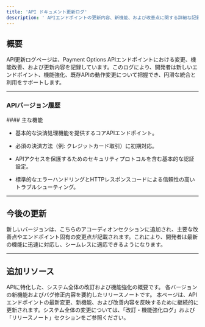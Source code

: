 ```yaml
---
title: 'API ドキュメント更新ログ'
description: ' APIエンドポイントの更新内容、新機能、および改善点に関する詳細な記録です。'
---
```


## **概要**

API更新ログページは、Payment Options APIエンドポイントにおける変更、機能改善、および更新内容を記録しています。このログにより、開発者は新しいエンドポイント、機能強化、既存APIの動作変更について把握でき、円滑な統合と利用をサポートします。

***

### **APIバージョン履歴**

<Accordion title="バージョン 1.x - 初回リリース">
  #### 主な機能

  * 基本的な決済処理機能を提供するコアAPIエンドポイント。

  * 必須の決済方法（例: クレジットカード取引）に初期対応。

  * APIアクセスを保護するためのセキュリティプロトコルを含む基本的な認証設定。

  * 標準的なエラーハンドリングとHTTPレスポンスコードによる信頼性の高いトラブルシューティング。
</Accordion>

***

## **今後の更新**

新しいバージョンは、こちらのアコーディオンセクションに追加され、主要な改善点やエンドポイント固有の変更点が記載されます。これにより、開発者は最新の機能に迅速に対応し、シームレスに適応できるようになります。

***

## **追加リソース**

<CardGroup>
  <Card title="改訂・機能強化ログ" icon="chart-line" href="/logs-jp/revisions">
    APIに特化した、システム全体の改訂および機能強化の概要です。
  </Card>

  <Card title="リリースノート" icon="file" href="/logs-jp/releasenotes">
    各バージョンの新機能およびバグ修正内容を要約したリリースノートです。
  </Card>
</CardGroup>

<Note>
  本ページは、APIエンドポイントの最新変更、新機能、および改善内容を反映するために継続的に更新されます。システム全体の変更については、「改訂・機能強化ログ」および「リリースノート」セクションをご参照ください。
</Note>